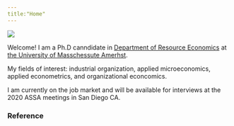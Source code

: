```yaml
---
title:"Home"
---
```



<!-- Home -->

![](Jung_Koh.jpg)

Welcome! I am a Ph.D canndidate in [Department of Resource Economics](http://www.umass.edu/resec/) at [the University of Masschessute Amerhst](https://www.umass.edu/).

My fields of interest: industrial organization, applied microeconomics, applied econometrics, and organizational econcomics. 


I am currently on the job market and will be available for interviews at the 2020 ASSA meetings in San Diego CA. 
   
   
   
   
### Reference

<!-- [Christan Rojas](https://www.umass.edu/resec/people/rojas)   -->
<!-- [rojas@ umass.edu](mailto:rojas@ umass.edu)   -->
<!-- 205A Stockbridge Hall   -->
<!-- University of Massachusetts   -->
<!-- Amherst, MA 01003   -->

<!-- [Bernard Morzuch](https://www.umass.edu/resec/people/morzuch)   -->
<!-- [morzuch@resecon.umass.edu](mailto:morzuch@resecon.umass.edu)   -->
<!-- 221 Stockbridge Hall   -->
<!-- University of Massachusetts   -->
<!-- Amherst, MA 01003 -->

<!-- [Debi Prasad Mohapatra](https://sites.google.com/a/cornell.edu/debi-prasad/)   -->
<!-- [dmohapatra@umass.edu](mailto:dmohapatra@umass.edu)   -->
<!-- 205B Stockbridge Hall   -->
<!-- University of Massachusetts   -->
<!-- Amherst, MA 01003 -->


